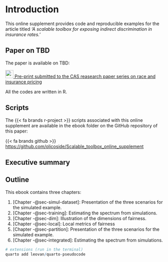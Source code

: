 # Introduction {.unnumbered}

This online supplement provides code and reproducible examples for the article titled *'A scalable toolbox for exposing indirect discrimination in insurance rates.'*

:::{.callout-important}

## Paper on TBD

The paper is available on TBD:
 
[![](img/logo_cas.png){width=25px}     Pre-print submitted to the CAS reasearch paper series on race and insurance pricing](https://www.casact.org/publications-research/research/research-paper-series-race-and-insurance-pricing)

:::

:::{.callout-note}
All the codes are written in R.
:::

:::{.callout-note}

## Scripts

The {{< fa brands r-project >}} scripts associated with this online supplement are available in the ebook folder on the GitHub repository of this paper: 

{{< fa brands github >}} <https://github.com/olicoside/Scalable_toolbox_online_supplement>

:::



## Executive summary


## Outline

This ebook contains three chapters:

1. [Chapter -@sec-simul-dataset]: Presentation of the three scenarios for the simulated example.
2. [Chapter -@sec-training]: Estimating the spectrum from simulations.
3. [Chapter -@sec-dim]: Illustration of the dimensions of fairness.
4. [Chapter -@sec-local]: Local metrics of fairness
5. [Chapter -@sec-partition]: Presentation of the three scenarios for the simulated example.
6. [Chapter -@sec-integrated]: Estimating the spectrum from simulations.





```r
# extensions (run in the terminal)
quarto add leovan/quarto-pseudocode
```

